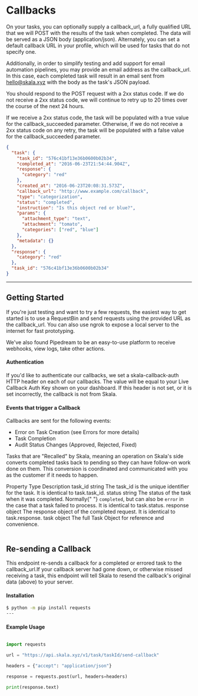 
# Callbacks

On your tasks, you can optionally supply a callback_url, a fully qualified URL that we will POST with the results of the task when completed. The data will be served as a JSON body (application/json). Alternately, you can set a default callback URL in your profile, which will be used for tasks that do not specify one.

Additionally, in order to simplify testing and add support for email automation pipelines, you may provide an email address as the callback_url. In this case, each completed task will result in an email sent from hello@skala.xyz with the body as the task's JSON payload.

You should respond to the POST request with a 2xx status code. If we do not receive a 2xx status code, we will continue to retry up to 20 times over the course of the next 24 hours.

If we receive a 2xx status code, the task will be populated with a true value for the callback_succeeded parameter. Otherwise, if we do not receive a 2xx status code on any retry, the task will be populated with a false value for the callback_succeeded parameter.

```json filename="JSON"
{
  "task": {
    "task_id": "576c41bf13e36b0600b02b34",
    "completed_at": "2016-06-23T21:54:44.904Z",
    "response": {
      "category": "red"
    },
    "created_at": "2016-06-23T20:08:31.573Z",
    "callback_url": "http://www.example.com/callback",
    "type": "categorization",
    "status": "completed",
    "instruction": "Is this object red or blue?",
    "params": {
      "attachment_type": "text",
      "attachment": "tomato",
      "categories": ["red", "blue"]
    },
    "metadata": {}
  },
  "response": {
    "category": "red"
  },
  "task_id": "576c41bf13e36b0600b02b34"
}
```

---

## Getting Started

If you're just testing and want to try a few requests, the easiest way to get started is to use a RequestBin and send requests using the provided URL as the callback_url. You can also use ngrok to expose a local server to the internet for fast prototyping.

We've also found Pipedream to be an easy-to-use platform to receive webhooks, view logs, take other actions.

#### Authentication

If you'd like to authenticate our callbacks, we set a skala-callback-auth HTTP header on each of our callbacks. The value will be equal to your Live Callback Auth Key shown on your dashboard. If this header is not set, or it is set incorrectly, the callback is not from Skala.

#### Events that trigger a Callback

Callbacks are sent for the following events:

- Error on Task Creation (see Errors for more details)
- Task Completion
- Audit Status Changes (Approved, Rejected, Fixed)

Tasks that are "Recalled" by Skala, meaning an operation on Skala's side converts completed tasks back to pending so they can have follow-on work done on them. This conversion is coordinated and communicated with you as the customer if it needs to happen.

<div style={{ marginTop: "1.5rem" }}>
  <Table>
    <thead>
      <Table.Tr>
        <Table.Th>Property</Table.Th>
        <Table.Th>Type</Table.Th>
        <Table.Th>Description</Table.Th>
      </Table.Tr>
    </thead>
    <tbody>
      <Table.Tr>
        <Table.Td>task_id</Table.Td>
        <Table.Td>string</Table.Td>
        <Table.Td>
          The task_id is the unique identifier for the task. It is identical to
          task.task_id.
        </Table.Td>
      </Table.Tr>
      <Table.Tr>
        <Table.Td>status</Table.Td>
        <Table.Td>string</Table.Td>
        <Table.Td>
          The status of the task when it was completed. Normally{" "}
          <code>completed</code>, but can also be <code>error</code> in the case
          that a task failed to process. It is identical to task.status.
        </Table.Td>
      </Table.Tr>
      <Table.Tr>
        <Table.Td>response</Table.Td>
        <Table.Td>object</Table.Td>
        <Table.Td>
          The response object of the completed request. It is identical to
          task.response.
        </Table.Td>
      </Table.Tr>
      <Table.Tr>
        <Table.Td>task</Table.Td>
        <Table.Td>object</Table.Td>
        <Table.Td>The full Task Object for reference and convenience.</Table.Td>
      </Table.Tr>
    </tbody>
  </Table>
</div>

## Re-sending a Callback

This endpoint re-sends a callback for a completed or errored task to the callback_url.If your callback server had gone down, or otherwise missed receiving a task, this endpoint will tell Skala to resend the callback's original data (above) to your server.

#### Installation

```bash filename="bash"
$ python -m pip install requests
---
```

#### Example Usage

```python filename="Python"

import requests

url = "https://api.skala.xyz/v1/task/taskId/send-callback"

headers = {"accept": "application/json"}

response = requests.post(url, headers=headers)

print(response.text)

```
